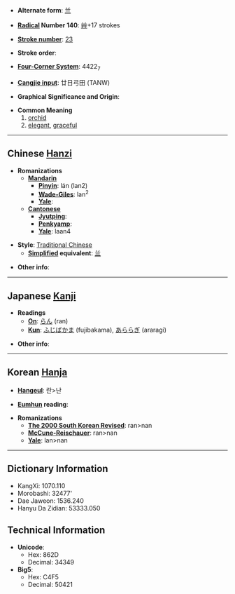 * '''Alternate form''': [[兰]]

* '''[[Wiktionary:Chinese radical index| Radical]] Number 140''': [[Wiktionary:Chinese radical index 艸|艸]]+17 strokes

* '''[[Wiktionary:Chinese total strokes index|Stroke number]]''': [[Wiktionary:Chinese total strokes index 23|23]]

* '''Stroke order''': 

* '''[[Wiktionary:Chinese four corner index|Four-Corner System]]''': 4422<sub>7</sub>

* '''[[Wiktionary:Chinese Cangjie index|Cangjie input]]''': 廿日弓田 (TANW)

* '''Graphical Significance and Origin''': 

* '''Common Meaning'''
*#[[orchid]]
*# [[elegant]], [[graceful]]

----

== Chinese [[Hanzi]] ==

* '''Romanizations'''
** '''[[Mandarin]]'''
*** '''[[Pinyin]]''': lán (lan2)
*** '''[[Wade-Giles]]''': lan<sup>2</sup>
*** '''[[Yale]]''': 
** '''[[Cantonese]]'''
*** '''[[Jyutping]]''':
*** '''[[Penkyamp]]''': 
*** '''[[Yale]]''': laan4

* '''Style''': [[Traditional Chinese]] 
** '''[[Simplified Chinese|Simplified]] equivalent''': [[兰]]

* '''Other info''': 

----

== Japanese [[Kanji]] ==

* '''Readings'''
** '''[[On]]''': [[らん]] (ran)
** '''[[Kun]]''': [[ふじばかま]] (fujibakama), [[あららぎ]] (araragi)

* '''Other info''':  

----

== Korean [[Hanja]] ==

* '''[[Hangeul]]''': 란>난

* '''[[Eumhun]] reading''': 

* '''Romanizations'''
** '''[[The 2000 South Korean Revised Romanization|The 2000 South Korean Revised]]''': ran>nan
** '''[[McCune-Reischauer]]''': ran>nan
** '''[[Yale]]''': lan>nan

----

== Dictionary Information ==

* KangXi: 1070.110
* Morobashi: 32477'
* Dae Jaweon: 1536.240
* Hanyu Da Zidian: 53333.050

== Technical Information ==

* '''Unicode''':
** Hex: 862D
** Decimal: 34349
* '''Big5''':
** Hex: C4F5
** Decimal: 50421